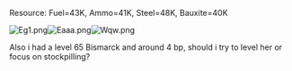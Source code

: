Resource: Fuel=43K, Ammo=41K, Steel=48K, Bauxite=40K

[[File:Eg1.png|right]][[File:Eaaa.png|right]][[File:Wqw.png|right]]





















































































Also i had a level 65 Bismarck and around 4 bp, should i try to level her or focus on stockpilling?<ac_metadata title="Am i good enough?"> </ac_metadata>